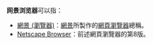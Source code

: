 {{disambig|CAT=五字作品消歧義}}
'''网景浏览器'''可以指：
*[[網景_(瀏覽器)|網景 (瀏覽器)]]：[[網景|網景]]所製作的[[網頁瀏覽器|網頁瀏覽器]]總稱。
*[[Netscape_Browser|Netscape Browser]]：前述網頁瀏覽器的第8版。